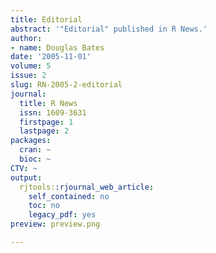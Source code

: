 ```yaml
---
title: Editorial
abstract: '"Editorial" published in R News.'
author:
- name: Douglas Bates
date: '2005-11-01'
volume: 5
issue: 2
slug: RN-2005-2-editorial
journal:
  title: R News
  issn: 1609-3631
  firstpage: 1
  lastpage: 2
packages:
  cran: ~
  bioc: ~
CTV: ~
output:
  rjtools::rjournal_web_article:
    self_contained: no
    toc: no
    legacy_pdf: yes
preview: preview.png

---
```

